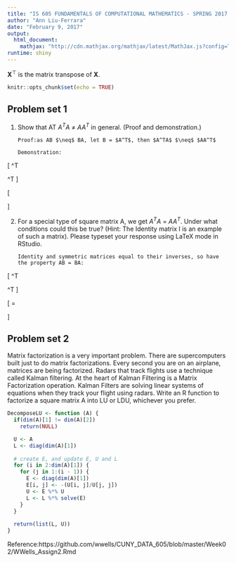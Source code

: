 ---
title: "IS 605 FUNDAMENTALS OF COMPUTATIONAL MATHEMATICS - SPRING 2017, Assignment Week 2"
author: "Ann Liu-Ferrara"
date: "February 9, 2017"
output: 
  html_document:
    mathjax: "http://cdn.mathjax.org/mathjax/latest/MathJax.js?config=TeX-AMS-MML_HTMLorMML"
runtime: shiny
---

$\mathbf{X}^\top$ is the matrix transpose of $\mathbf{X}$.

```{r setup, include=TRUE}
knitr::opts_chunk$set(echo = TRUE)
```
## Problem set 1
(1) Show that AT $A^TA$ $\neq$ $AA^T$ in general. (Proof and demonstration.)

        Proof:as AB $\neq$ BA, let B = $A^T$, then $A^TA$ $\neq$ $AA^T$

        Demonstration:

\[
\begin{pmatrix}
  \begin{bmatrix}
    1       & 2 & 3  \\
    4       & 5 & 6  \\
    7       & 8 & 9 
  \end{bmatrix}
\end{pmatrix}^T
\begin{bmatrix}
    1       & 2 & 3  \\
    4       & 5 & 6  \\
    7       & 8 & 9 
\end{bmatrix}
\stackrel{?}{=}
\begin{bmatrix}
    1       & 2 & 3  \\
    4       & 5 & 6  \\
    7       & 8 & 9 
\end{bmatrix}
\begin{pmatrix}
  \begin{bmatrix}
    1       & 2 & 3  \\
    4       & 5 & 6  \\
    7       & 8 & 9 
  \end{bmatrix}
\end{pmatrix}^T
\]


\[
\begin{bmatrix}
    66       & 78 & 90  \\
    78       & 93 & 108  \\
    90       & 108 & 126 
\end{bmatrix}
\neq
\begin{bmatrix}
    14       & 32 & 50  \\
    32       & 77 & 122  \\
    50       & 122 & 194
\end{bmatrix}
\]


(2) For a special type of square matrix A, we get $A^TA$ = $AA^T$. Under what conditions could this be true? (Hint: The Identity matrix I is an example of such a matrix). Please typeset your response using LaTeX mode in RStudio. 

        Identity and symmetric matrices equal to their inverses, so have the property AB = BA:

\[
\begin{pmatrix}
  \begin{bmatrix}
    1       & 0 & 0  \\
    0       & 1 & 0  \\
    0       & 0 & 1 
  \end{bmatrix}
\end{pmatrix}^T
\begin{bmatrix}
    1       & 0 & 0  \\
    0       & 1 & 0  \\
    0       & 0 & 1 
\end{bmatrix}
\stackrel{?}{=}
\begin{bmatrix}
    1       & 0 & 0  \\
    0       & 1 & 0  \\
    0       & 0 & 1 
\end{bmatrix}
\begin{pmatrix}
  \begin{bmatrix}
    1       & 0 & 0  \\
    0       & 1 & 0  \\
    0       & 0 & 1 
  \end{bmatrix}
\end{pmatrix}^T
\]


\[
\begin{bmatrix}
    1       & 0 & 0  \\
    0       & 1 & 0  \\
    0       & 0 & 1 
\end{bmatrix}
=
\begin{bmatrix}
    1       & 0 & 0  \\
    0       & 1 & 0  \\
    0       & 0 & 1 
\end{bmatrix}
\]

## Problem set 2
Matrix factorization is a very important problem. There are supercomputers built just to do matrix factorizations. Every second you are on an airplane, matrices are being factorized. Radars that track flights use a technique called Kalman filtering. At the heart of Kalman Filtering is a Matrix Factorization operation. Kalman Filters are solving linear systems of equations when they track your flight using radars. Write an R function to factorize a square matrix A into LU or LDU, whichever you prefer. 

```{r echo=TRUE}
DecomposeLU <- function (A) {
  if(dim(A)[1] != dim(A)[2]) 
    return(NULL)

  U <- A
  L <- diag(dim(A)[1])
          
  # create E, and update E, U and L 
  for (i in 2:dim(A)[1]) {
    for (j in 1:(i - 1)) {
      E <- diag(dim(A)[1])
      E[i, j] <- -(U[i, j]/U[j, j])
      U <- E %*% U
      L <- L %*% solve(E)
    }
  }
  
  return(list(L, U))
}

```

Reference:https://github.com/wwells/CUNY_DATA_605/blob/master/Week02/WWells_Assign2.Rmd

